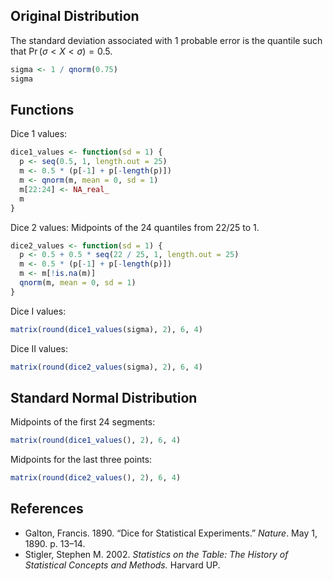 ## Original Distribution

The standard deviation associated with 1 probable error is the quantile such that
$\Pr(\sigma < X < \sigma) = 0.5$.
```r
sigma <- 1 / qnorm(0.75)
sigma
```


## Functions

Dice 1 values:
```r
dice1_values <- function(sd = 1) {
  p <- seq(0.5, 1, length.out = 25)
  m <- 0.5 * (p[-1] + p[-length(p)])
  m <- qnorm(m, mean = 0, sd = 1)
  m[22:24] <- NA_real_
  m
}
```

Dice 2 values: Midpoints of the 24 quantiles from $22 / 25$ to 1.
```r
dice2_values <- function(sd = 1) {
  p <- 0.5 + 0.5 * seq(22 / 25, 1, length.out = 25)
  m <- 0.5 * (p[-1] + p[-length(p)])  
  m <- m[!is.na(m)]
  qnorm(m, mean = 0, sd = 1)
}
```

Dice I values:
```r
matrix(round(dice1_values(sigma), 2), 6, 4)
```


Dice II values:
```r
matrix(round(dice2_values(sigma), 2), 6, 4)
```


## Standard Normal Distribution

Midpoints of the first 24 segments:
```r
matrix(round(dice1_values(), 2), 6, 4)
```

Midpoints for the last three points:
```r
matrix(round(dice2_values(), 2), 6, 4)
```


## References

- Galton, Francis. 1890. "Dice for Statistical Experiments." *Nature*. May 1, 1890. p. 13--14.
- Stigler, Stephen M. 2002. *Statistics on the Table: The History of Statistical Concepts and Methods.* Harvard UP.
